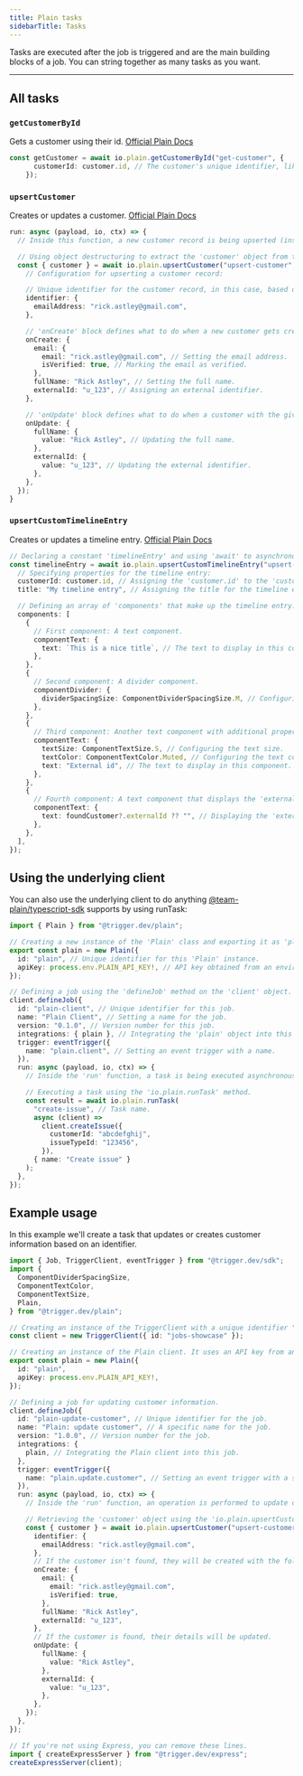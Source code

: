```yaml
---
title: Plain tasks
sidebarTitle: Tasks
---
```


<Snippet file="v2-deprecation-warning.mdx" />

Tasks are executed after the job is triggered and are the main building blocks of a job. You can string together as many tasks as you want.

---

## All tasks

### `getCustomerById`

Gets a customer using their id. [Official Plain Docs](https://plain-typescript-sdk-docs.vercel.app/classes/PlainClient.html#getCustomerById)

```ts example.ts
const getCustomer = await io.plain.getCustomerById("get-customer", {
      customerId: customer.id, // The customer's unique identifier, likely an ID.
    });
```

### `upsertCustomer`

Creates or updates a customer. [Official Plain Docs](https://plain-typescript-sdk-docs.vercel.app/classes/PlainClient.html#upsertCustomer)

```ts example.ts
run: async (payload, io, ctx) => {
  // Inside this function, a new customer record is being upserted (inserted or updated).

  // Using object destructuring to extract the 'customer' object from the result of the asynchronous 'upsertCustomer' function.
  const { customer } = await io.plain.upsertCustomer("upsert-customer", {
    // Configuration for upserting a customer record:

    // Unique identifier for the customer record, in this case, based on the email address.
    identifier: {
      emailAddress: "rick.astley@gmail.com",
    },

    // 'onCreate' block defines what to do when a new customer gets created with the given identifier.
    onCreate: {
      email: {
        email: "rick.astley@gmail.com", // Setting the email address.
        isVerified: true, // Marking the email as verified.
      },
      fullName: "Rick Astley", // Setting the full name.
      externalId: "u_123", // Assigning an external identifier.
    },

    // 'onUpdate' block defines what to do when a customer with the given identifier already exists.
    onUpdate: {
      fullName: {
        value: "Rick Astley", // Updating the full name.
      },
      externalId: {
        value: "u_123", // Updating the external identifier.
      },
    },
  });
}
```


### `upsertCustomTimelineEntry`

Creates or updates a timeline entry. [Official Plain Docs](https://plain-typescript-sdk-docs.vercel.app/classes/PlainClient.html#upsertCustomTimelineEntry)

```ts example.ts
// Declaring a constant 'timelineEntry' and using 'await' to asynchronously execute the 'upsertCustomTimelineEntry' function.
const timelineEntry = await io.plain.upsertCustomTimelineEntry("upsert-timeline-entry", {
  // Specifying properties for the timeline entry:
  customerId: customer.id, // Assigning the 'customer.id' to the 'customerId' property.
  title: "My timeline entry", // Assigning the title for the timeline entry.

  // Defining an array of 'components' that make up the timeline entry.
  components: [
    {
      // First component: A text component.
      componentText: {
        text: `This is a nice title`, // The text to display in this component.
      },
    },
    {
      // Second component: A divider component.
      componentDivider: {
        dividerSpacingSize: ComponentDividerSpacingSize.M, // Configuring the size of the divider.
      },
    },
    {
      // Third component: Another text component with additional properties.
      componentText: {
        textSize: ComponentTextSize.S, // Configuring the text size.
        textColor: ComponentTextColor.Muted, // Configuring the text color.
        text: "External id", // The text to display in this component.
      },
    },
    {
      // Fourth component: A text component that displays the 'externalId' property.
      componentText: {
        text: foundCustomer?.externalId ?? "", // Displaying the 'externalId' if available; otherwise, an empty string.
      },
    },
  ],
});

```

## Using the underlying client

You can also use the underlying client to do anything [@team-plain/typescript-sdk](https://github.com/team-plain/typescript-sdk) supports by using runTask:

```ts example.ts
import { Plain } from "@trigger.dev/plain";

// Creating a new instance of the 'Plain' class and exporting it as 'plain'.
export const plain = new Plain({
  id: "plain", // Unique identifier for this 'Plain' instance.
  apiKey: process.env.PLAIN_API_KEY!, // API key obtained from an environment variable.
});

// Defining a job using the 'defineJob' method on the 'client' object.
client.defineJob({
  id: "plain-client", // Unique identifier for this job.
  name: "Plain Client", // Setting a name for the job.
  version: "0.1.0", // Version number for this job.
  integrations: { plain }, // Integrating the 'plain' object into this job.
  trigger: eventTrigger({
    name: "plain.client", // Setting an event trigger with a name.
  }),
  run: async (payload, io, ctx) => {
    // Inside the 'run' function, a task is being executed asynchronously.

    // Executing a task using the 'io.plain.runTask' method.
    const result = await io.plain.runTask(
      "create-issue", // Task name.
      async (client) =>
        client.createIssue({
          customerId: "abcdefghij",
          issueTypeId: "123456",
        }),
      { name: "Create issue" }
    );
  },
});

```

## Example usage

In this example we'll create a task that updates or creates customer information based on an identifier.

```ts example.ts
import { Job, TriggerClient, eventTrigger } from "@trigger.dev/sdk";
import {
  ComponentDividerSpacingSize,
  ComponentTextColor,
  ComponentTextSize,
  Plain,
} from "@trigger.dev/plain";

// Creating an instance of the TriggerClient with a unique identifier "jobs-showcase."
const client = new TriggerClient({ id: "jobs-showcase" });

// Creating an instance of the Plain client. It uses an API key from an environment variable.
export const plain = new Plain({
  id: "plain",
  apiKey: process.env.PLAIN_API_KEY!,
});

// Defining a job for updating customer information.
client.defineJob({
  id: "plain-update-customer", // Unique identifier for the job.
  name: "Plain: update customer", // A specific name for the job.
  version: "1.0.0", // Version number for the job.
  integrations: {
    plain, // Integrating the Plain client into this job.
  },
  trigger: eventTrigger({
    name: "plain.update.customer", // Setting an event trigger with a specific name.
  }),
  run: async (payload, io, ctx) => {
    // Inside the 'run' function, an operation is performed to update customer information.

    // Retrieving the 'customer' object using the 'io.plain.upsertCustomer' method.
    const { customer } = await io.plain.upsertCustomer("upsert-customer", {
      identifier: {
        emailAddress: "rick.astley@gmail.com",
      },
      // If the customer isn't found, they will be created with the following details.
      onCreate: {
        email: {
          email: "rick.astley@gmail.com",
          isVerified: true,
        },
        fullName: "Rick Astley",
        externalId: "u_123",
      },
      // If the customer is found, their details will be updated.
      onUpdate: {
        fullName: {
          value: "Rick Astley",
        },
        externalId: {
          value: "u_123",
        },
      },
    });
  },
});

// If you're not using Express, you can remove these lines.
import { createExpressServer } from "@trigger.dev/express";
createExpressServer(client);
```
